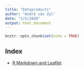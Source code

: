 ```yaml
---
title: "Dataproducts"
author: "André van Zyl"
date: "2/5/2020"
output: html_document
---
```


```r
knitr::opts_chunk$set(echo = TRUE)
```

## Index

* [R Markdown and Leaflet](https://drevanzyl.github.io/Dataproducts/R_Markdown_and_Leaflet)


